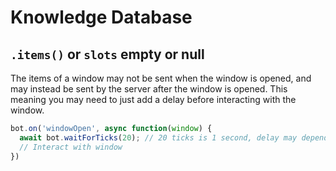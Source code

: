 # Knowledge Database

## `.items()` or `slots` empty or null
The items of a window may not be sent when the window is opened, and may instead be sent by the server after the window is opened. This meaning you may need to just add a delay before interacting with the window. 
```js copy
bot.on('windowOpen', async function(window) {
  await bot.waitForTicks(20); // 20 ticks is 1 second, delay may depend on server
  // Interact with window
})

```